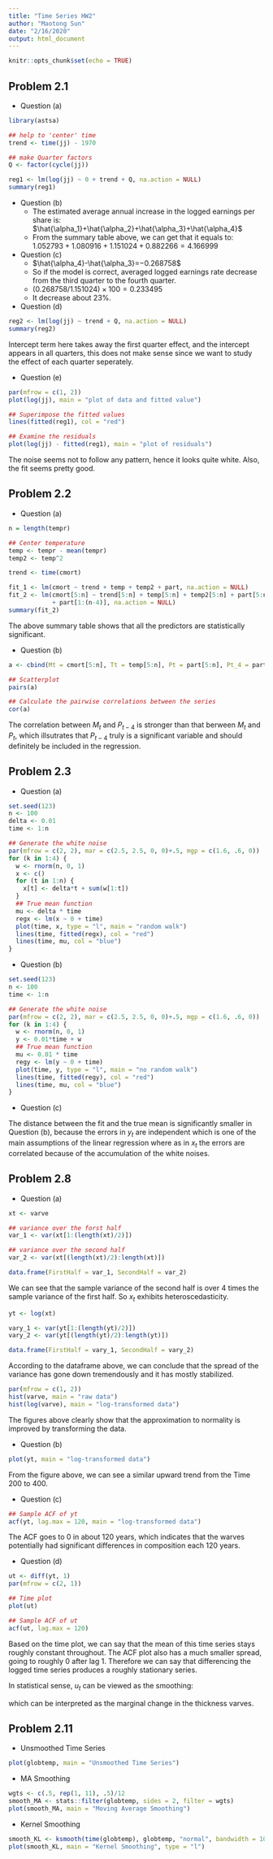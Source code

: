 ---
title: "Time Series HW2"
author: "Maotong Sun"
date: "2/16/2020"
output: html_document
---

```{r setup, include=FALSE}
knitr::opts_chunk$set(echo = TRUE)
```

## Problem 2.1

- Question (a)
```{r}
library(astsa)
```

```{r}
## help to 'center' time
trend <- time(jj) - 1970

## make Quarter factors
Q <- factor(cycle(jj))

reg1 <- lm(log(jj) ~ 0 + trend + Q, na.action = NULL)
summary(reg1)
```

- Question (b)
  - The estimated average annual increase in the logged earnings per share is:
    $\hat{\alpha_1}+\hat{\alpha_2}+\hat{\alpha_3}+\hat{\alpha_4}$
  - From the summary table above, we can get that it equals to:
    $1.052793 + 1.080916 + 1.151024 + 0.882266 = 4.166999$

- Question (c)
  - $\hat{\alpha_4}-\hat{\alpha_3}=−0.268758$
  - So if the model is correct, averaged logged earnings rate decrease from the third quarter to the fourth quarter.
  - $(0.268758/1.151024)\times100=0.233495$
  - It decrease about 23%.
  
- Question (d)
```{r}
reg2 <- lm(log(jj) ~ trend + Q, na.action = NULL)
summary(reg2)
```
Intercept term here takes away the first quarter effect, and the intercept appears in all quarters, this does not make sense since we want to study the effect of each quarter seperately.

- Question (e)
```{r}
par(mfrow = c(1, 2))
plot(log(jj), main = "plot of data and fitted value")

## Superimpose the fitted values
lines(fitted(reg1), col = "red")

## Examine the residuals
plot(log(jj) - fitted(reg1), main = "plot of residuals")
```

The noise seems not to follow any pattern, hence it looks quite white. Also, the fit seems pretty good.

## Problem 2.2

- Question (a)
```{r}
n = length(tempr)

## Center temperature
temp <- tempr - mean(tempr)
temp2 <- temp^2

trend <- time(cmort)

fit_1 <- lm(cmort ~ trend + temp + temp2 + part, na.action = NULL)
fit_2 <- lm(cmort[5:n] ~ trend[5:n] + temp[5:n] + temp2[5:n] + part[5:n]
            + part[1:(n-4)], na.action = NULL)
summary(fit_2)
```
The above summary table shows that all the predictors are statistically significant.

- Question (b)
```{r}
a <- cbind(Mt = cmort[5:n], Tt = temp[5:n], Pt = part[5:n], Pt_4 = part[1:(n-4)])

## Scatterplot
pairs(a)
```

```{r}
## Calculate the pairwise correlations between the series
cor(a)
```
The correlation between $M_t$ and $P_{t-4}$ is stronger than that berween $M_t$ and $P_t$, which illsutrates that $P_{t-4}$ truly is a significant variable and should definitely be included in the regression.

## Problem 2.3

- Question (a)
```{r}
set.seed(123)
n <- 100
delta <- 0.01
time <- 1:n

## Generate the white noise
par(mfrow = c(2, 2), mar = c(2.5, 2.5, 0, 0)+.5, mgp = c(1.6, .6, 0))
for (k in 1:4) {
  w <- rnorm(n, 0, 1)
  x <- c()
  for (t in 1:n) {
    x[t] <- delta*t + sum(w[1:t])
  }
  ## True mean function
  mu <- delta * time
  regx <- lm(x ~ 0 + time)
  plot(time, x, type = "l", main = "random walk")
  lines(time, fitted(regx), col = "red")
  lines(time, mu, col = "blue")
}

```

- Question (b)
```{r}
set.seed(123)
n <- 100
time <- 1:n

## Generate the white noise
par(mfrow = c(2, 2), mar = c(2.5, 2.5, 0, 0)+.5, mgp = c(1.6, .6, 0))
for (k in 1:4) {
  w <- rnorm(n, 0, 1)
  y <- 0.01*time + w
  ## True mean function
  mu <- 0.01 * time
  regy <- lm(y ~ 0 + time)
  plot(time, y, type = "l", main = "no random walk")
  lines(time, fitted(regy), col = "red")
  lines(time, mu, col = "blue")
}
```

- Question (c)

The distance between the fit and the true mean is significantly smaller in Question (b), because the errors in $y_t$ are independent which is one of the main assumptions of the linear regression where as in $x_t$ the errors are correlated because of the accumulation of the white noises.

## Problem 2.8

- Question (a)
```{r}
xt <- varve

## variance over the forst half
var_1 <- var(xt[1:(length(xt)/2)])

## variance over the second half
var_2 <- var(xt[(length(xt)/2):length(xt)])

data.frame(FirstHalf = var_1, SecondHalf = var_2)
```

We can see that the sample variance of the second half is over 4 times the sample variance of the first half. So $x_t$ exhibits heteroscedasticity.

```{r}
yt <- log(xt)

vary_1 <- var(yt[1:(length(yt)/2)])
vary_2 <- var(yt[(length(yt)/2):length(yt)])

data.frame(FirstHalf = vary_1, SecondHalf = vary_2)
```

According to the dataframe above, we can conclude that the spread of the variance has gone down tremendously and it has mostly stabilized.

```{r}
par(mfrow = c(1, 2))
hist(varve, main = "raw data")
hist(log(varve), main = "log-transformed data")
```

The figures above clearly show that the approximation to normality is improved by transforming the data.

- Question (b)

```{r}
plot(yt, main = "log-transformed data")
```
From the figure above, we can see a similar upward trend from the Time 200 to 400.

- Question (c)
```{r}
## Sample ACF of yt
acf(yt, lag.max = 120, main = "log-transformed data")
```
The ACF goes to 0 in about 120 years, which indicates that the warves potentially had significant differences in composition each 120 years.

- Question (d)
```{r}
ut <- diff(yt, 1)
par(mfrow = c(2, 1))

## Time plot
plot(ut)

## Sample ACF of ut
acf(ut, lag.max = 120)
```

Based on the time plot, we can say that the mean of this time series stays roughly constant throughout. The ACF plot also has a much smaller spread, going to roughly 0 after lag 1. Therefore we can say that differencing the logged time series produces a roughly stationary series.

In statistical sense, $u_t$ can be viewed as the smoothing:

\begin{align}
    u_t &= \nabla y_t\\
        &= y_t - y_{t-1}\\
        &= log(x_t) - log(x_{t-1})\\
        &= log(\frac{x_t}{x_{t-1}})\\
        &= log(1 + \frac{x_t - x_{t-1}}{x_{t-1}})\\
        &\approx \frac{x_t - x_{t-1}}{x_{t-1}}


\end{align}

which can be interpreted as the marginal change in the thickness varves.

## Problem 2.11

- Unsmoothed Time Series
```{r}
plot(globtemp, main = "Unsmoothed Time Series")
```

- MA Smoothing
```{r}
wgts <- c(.5, rep(1, 11), .5)/12
smooth_MA <- stats::filter(globtemp, sides = 2, filter = wgts)
plot(smooth_MA, main = "Moving Average Smoothing")
```

- Kernel Smoothing
```{r}
smooth_KL <- ksmooth(time(globtemp), globtemp, "normal", bandwidth = 10)
plot(smooth_KL, main = "Kernel Smoothing", type = "l")
```